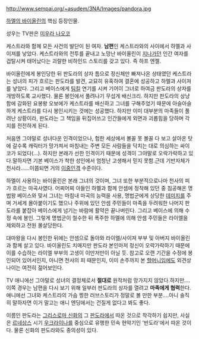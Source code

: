 http://www.sempai.org/~asudem/3NA/Images/pandora.jpg

[[하멜의 바이올린]]의 핵심 등장인물. 

성우는 TV판은 [[미우라 나오코]]

케스트라와 함께 모든 사건의 발단이 된 여자. '''남편'''인 케스트라와의 사이에서 하멜과 사이져를 낳았다. 케스트라와의 전투를 끝내고 노망난 바이올린이 [[지나가던]] 인간 여자를 겁탈시켜 태어났다는 괴랄한 비하인드 스토리를 갖고 있다. 즉 하프 엔젤.

바이올린에게 봉인당한 뒤 판도라의 상자 틈으로 정신체만 빠져나온 상태였던 케스트라는 성녀의 피가 흐르는 판도라를 발견, 교묘히 유혹하여 결혼에 성공하고 하멜과 사이져를 낳았다. 그리고 베이스에게 [[팀킬]] 연기를 시켜 기어이 그녀로 하여금 판도라의 상자를 개방하도록 교사했다. 물론 봉인에서 풀려나기 무섭게 배신크리. 하지만 판도라의 상냥함에 감화된 요봉왕 오보에가 케스트라를 배신하고 그녀를 구해주었기 때문에 아슬아슬하게 케스트라를 다시 봉인시키는 것에는 성공했다. 하지만 이미 대부분의 마족들이 풀려난 상황이라, 판도라는 그 책임을 뒤집어쓰고 인간들에게 외면과 괴롭힘을 당하며 각지를 전전하게 된다.

처음엔 그야말로 성녀다운 인격이었으나, 험한 세상에서 볼꼴 못 볼꼴 다 보고 살아온 탓에 갈수록 캐릭터가 망가져서 마침내는 주변 모든 사람들을 닥치는 대로 의심하는 싸이코가 되었다(…). 하지만 본래가 선한 인격이기 때문에 성격이 그야말로 오락가락하고 있다.말하자면 기본 베이스가 착한 성인에서 엄청난 고생해서 믿지 못함.근데 기반자체가 천사라......이쯤되면 거의 [[이중인격]] 수준이다.

하멜이 사용하는 바이올린은 본래 그녀의 것이며, 그녀 또한 부분적으로나마 천사의 피가 흐르는 마곡사였다. 어찌어찌 아들인 하멜과 함께 안셈에 정착해 있던 중 침공해온 명법왕 베이스와 맞서 그녀는 마침내 마곡의 능력을 사용, 명법군에게 상당한 [[데미지]]를 주며 거세게 몰아붙이기도 했으나 주위에 있던 안셈 주민들이 마족을 두려워한 나머지 판도라를 붙잡아 베이스에게 넘기는 바람에 활약은 끝나버린다. 그리고 베이스에 의해 수정 속에 봉인.
그렇게 명법군이 철수한 뒤 폭주한 하멜에 의해 안셈 주민들은 라이엘을 제외하고 전원 몰살당한다.

대마왕을 다시 봉인한 뒤에는 안셈으로 돌아와 라이엘/사이져 부부 및 아버지 바이올린과 함께 살고 있다. 바이올린도 치매지만 판도라 본인마저 정신이 오락가락하기 때문에 이를 수습하는 라이엘 부부의 고생이 이만저만이 아닐 듯.
참고로 오랜 기간을 수정에 봉인되어 있어서인지, 아니면 천사의 피 때문인지, 이미 손주까지 본 [[할머니]]임에도 외견상 나이는 여전히 젊어보인다.

TV 애니에선 그야말로 성녀의 결정체로서 '''절대로''' 원작처럼 망가지지 않았다.하지만....이쪽 경우는 남편을 다시 보기 위해 일부러 판도라의 상자를 열려고 '''마족에게 협력'''한다.애니에선 그녀와 케스트라의 가슴 찡한 러브스토리가 정말로 볼 만한 부분....아니 솔직히 말하자면 이거 말고는 애니 엔딩에서는 건질게 없다고 봐도 좋다.

이름인 판도라는 [[그리스로마 신화]]의 그 [[판도라]]에서 따온 것으로 착각하기 쉽지만, 사실은 [[르네상스]] 시기 [[우크라이나]]를 중심으로 유행한 민속 현악기인 '반도라'에서 따온 것이다. 물론 신화의 판도라와도 중의성이 있다.
